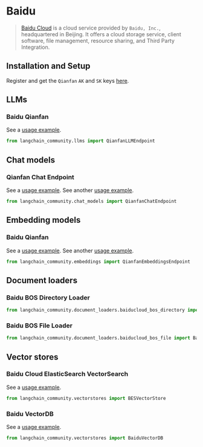 # Baidu

>[Baidu Cloud](https://cloud.baidu.com/) is a cloud service provided by `Baidu, Inc.`, 
> headquartered in Beijing. It offers a cloud storage service, client software, 
> file management, resource sharing, and Third Party Integration.


## Installation and Setup

Register and get the `Qianfan` `AK` and `SK` keys [here](https://cloud.baidu.com/product/wenxinworkshop).

## LLMs

### Baidu Qianfan

See a [usage example](/docs/integrations/llms/baidu_qianfan_endpoint).

```python
from langchain_community.llms import QianfanLLMEndpoint
```

## Chat models

### Qianfan Chat Endpoint

See a [usage example](/docs/integrations/chat/baidu_qianfan_endpoint).
See another [usage example](/docs/integrations/chat/ernie).

```python
from langchain_community.chat_models import QianfanChatEndpoint
```

## Embedding models

### Baidu Qianfan

See a [usage example](/docs/integrations/text_embedding/baidu_qianfan_endpoint).
See another [usage example](/docs/integrations/text_embedding/ernie).

```python
from langchain_community.embeddings import QianfanEmbeddingsEndpoint
```

## Document loaders

### Baidu BOS Directory Loader

```python
from langchain_community.document_loaders.baiducloud_bos_directory import BaiduBOSDirectoryLoader
```

### Baidu BOS File Loader

```python
from langchain_community.document_loaders.baiducloud_bos_file import BaiduBOSFileLoader
```

## Vector stores

### Baidu Cloud ElasticSearch VectorSearch

See a [usage example](/docs/integrations/vectorstores/baiducloud_vector_search).

```python
from langchain_community.vectorstores import BESVectorStore
```

### Baidu VectorDB

See a [usage example](/docs/integrations/vectorstores/baiduvectordb).

```python
from langchain_community.vectorstores import BaiduVectorDB
```
